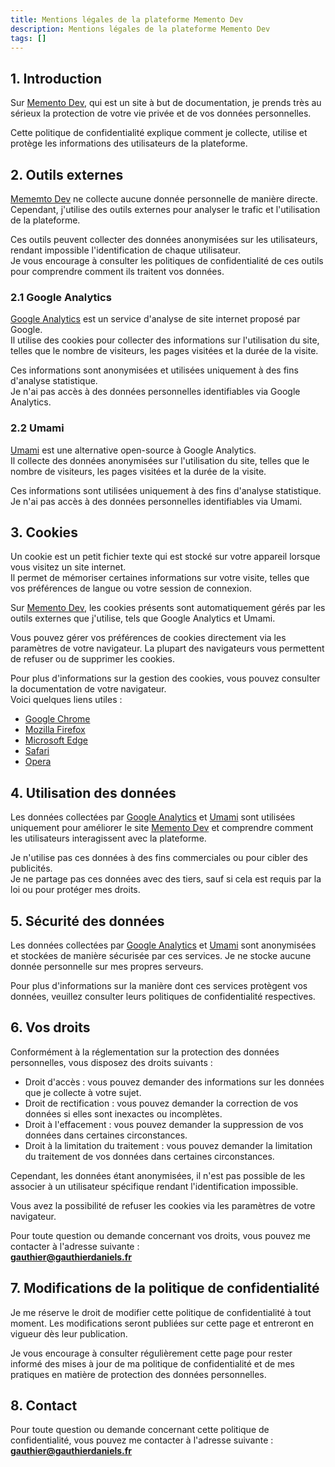 ```yaml
---
title: Mentions légales de la plateforme Memento Dev
description: Mentions légales de la plateforme Memento Dev
tags: []
---
```


## 1. Introduction

Sur [Memento Dev](https://memento-dev.fr), qui est un site à but de documentation,
je prends très au sérieux la protection de votre vie privée et de vos données personnelles.

Cette politique de confidentialité explique comment je collecte, utilise et protège
les informations des utilisateurs de la plateforme.

## 2. Outils externes

[Mememto Dev](https://memento-dev.fr) ne collecte aucune donnée personnelle de manière directe.
Cependant, j'utilise des outils externes pour analyser le trafic et l'utilisation de la plateforme.

Ces outils peuvent collecter des données anonymisées sur les utilisateurs,
rendant impossible l'identification de chaque utilisateur.  
Je vous encourage à consulter les politiques de confidentialité de ces outils
pour comprendre comment ils traitent vos données.

### 2.1 Google Analytics

[Google Analytics](https://analytics.google.com) est un service d'analyse de site internet proposé par Google.  
Il utilise des cookies pour collecter des informations sur l'utilisation du site,
telles que le nombre de visiteurs, les pages visitées et la durée de la visite.

Ces informations sont anonymisées et utilisées uniquement à des fins d'analyse statistique.  
Je n'ai pas accès à des données personnelles identifiables via Google Analytics.

### 2.2 Umami

[Umami](https://umami.is) est une alternative open-source à Google Analytics.  
Il collecte des données anonymisées sur l'utilisation du site, telles que le nombre de visiteurs,
les pages visitées et la durée de la visite.

Ces informations sont utilisées uniquement à des fins d'analyse statistique.  
Je n'ai pas accès à des données personnelles identifiables via Umami.

## 3. Cookies

Un cookie est un petit fichier texte qui est stocké sur votre appareil lorsque vous visitez un site internet.  
Il permet de mémoriser certaines informations sur votre visite, telles que vos préférences de langue
ou votre session de connexion.

Sur [Memento Dev](https://memento-dev.fr), les cookies présents sont automatiquement gérés par les
outils externes que j'utilise, tels que Google Analytics et Umami.  

Vous pouvez gérer vos préférences de cookies directement via les paramètres de votre navigateur. La plupart
des navigateurs vous permettent de refuser ou de supprimer les cookies.  

Pour plus d'informations sur la gestion des cookies, vous pouvez consulter la documentation de votre
navigateur.  
Voici quelques liens utiles :

- [Google Chrome](https://support.google.com/chrome/answer/95647?hl=fr)
- [Mozilla Firefox](https://support.mozilla.org/fr/kb/activer-desactiver-cookies)
- [Microsoft Edge](https://support.microsoft.com/fr-fr/topic/comment-supprimer-des-fichiers-cookies-dans-internet-explorer-bca9446f-d873-78de-77ba-d42645fa52fc)
- [Safari](https://support.apple.com/fr-fr/HT201265)
- [Opera](https://help.opera.com/fr/latest/web-preferences/#cookies)

## 4. Utilisation des données

Les données collectées par [Google Analytics](https://analytics.google.com) et [Umami](https://umami.is) sont
utilisées uniquement pour améliorer le site [Memento Dev](https://memento-dev.fr) et comprendre comment
les utilisateurs interagissent avec la plateforme.

Je n'utilise pas ces données à des fins commerciales ou pour cibler des publicités.  
Je ne partage pas ces données avec des tiers, sauf si cela est requis par la loi ou pour protéger mes droits.

## 5. Sécurité des données

Les données collectées par [Google Analytics](https://analytics.google.com) et [Umami](https://umami.is)
sont anonymisées et stockées de manière sécurisée par ces services. Je ne stocke aucune donnée personnelle
sur mes propres serveurs.

Pour plus d'informations sur la manière dont ces services protègent vos données, veuillez consulter leurs
politiques de confidentialité respectives.

## 6. Vos droits

Conformément à la réglementation sur la protection des données personnelles, vous disposez des droits suivants :

- Droit d'accès : vous pouvez demander des informations sur les données que je collecte à votre sujet.
- Droit de rectification : vous pouvez demander la correction de vos données si elles sont inexactes ou incomplètes.
- Droit à l'effacement : vous pouvez demander la suppression de vos données dans certaines circonstances.
- Droit à la limitation du traitement : vous pouvez demander la limitation du traitement de vos données dans certaines circonstances.

Cependant, les données étant anonymisées, il n'est pas possible de les associer à un utilisateur spécifique rendant l'identification impossible.

Vous avez la possibilité de refuser les cookies via les paramètres de votre navigateur.

Pour toute question ou demande concernant vos droits, vous pouvez me contacter à l'adresse suivante :  
**gauthier@gauthierdaniels.fr**

## 7. Modifications de la politique de confidentialité

Je me réserve le droit de modifier cette politique de confidentialité à tout moment. Les modifications seront
publiées sur cette page et entreront en vigueur dès leur publication.

Je vous encourage à consulter régulièrement cette page pour rester informé des mises à jour de ma
politique de confidentialité et de mes pratiques en matière de protection des données personnelles.

## 8. Contact

Pour toute question ou demande concernant cette politique de confidentialité, vous pouvez me contacter à l'adresse suivante :  
**gauthier@gauthierdaniels.fr**